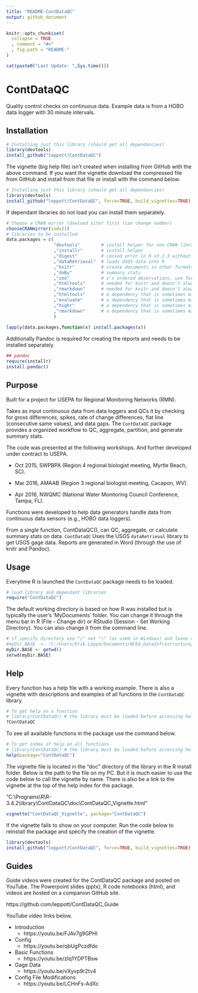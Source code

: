 ```yaml
---
title: "README-ContDataQC"
output: github_document
---
```


<!-- README.md is generated from README.Rmd. Please edit that file -->

```r
knitr::opts_chunk$set(
  collapse = TRUE
  , comment = "#>"
  , fig.path = "README-"
)
```

```r
cat(paste0("Last Update: ",Sys.time()))
```

# ContDataQC
Quality control checks on continuous data.  Example data is from a HOBO data logger with 30 minute intervals.

Installation
-----------------
```r
# Installing just this library (should get all dependancies)
library(devtools) 
install_github("leppott/ContDataQC")
```

The vignette (big help file) isn't created when installing from GitHub with the above command.  If you want the vignette download the compressed file from GitHub and install from that file or install with the command below.

```r
# Installing just this library (should get all dependancies)
library(devtools) 
install_github("leppott/ContDataQC", force=TRUE, build_vignettes=TRUE)
```


If dependant libraries do not load you can install them separately.

```r
# Choose a CRAN mirror (dowload site) first (can change number)
chooseCRANmirror(ind=21) 
# libraries to be installed
data.packages = c(                  
                  "devtools"        # install helper for non CRAN libraries
                  ,"installr"       # install helper
                  ,"digest"         # caused error in R v3.2.3 without it
                  ,"dataRetrieval"  # loads USGS data into R
                  ,"knitr"          # create documents in other formats (e.g., PDF or Word)
                  ,"doBy"           # summary stats
                  ,"zoo"            # z's ordered observations, use for rolling sd calc
                  ,"htmltools"      # needed for knitr and doesn't always install properly with Pandoc
                  ,"rmarkdown"      # needed for knitr and doesn't always install properly with Pandoc
                  ,"htmltools"      # a dependency that is sometimes missed.
                  ,"evaluate"       # a dependency that is sometimes missed.
                  ,"highr"          # a dependency that is sometimes missed.
                  ,"rmarkdown"      # a dependency that is sometimes missed.
                  )
                  
lapply(data.packages,function(x) install.packages(x))
```

Additionally Pandoc is required for creating the reports and needs to be installed separately.

```r
## pandoc
require(installr)
install.pandoc()
```

Purpose
--------------
Built for a project for USEPA for Regional Monitoring Networks (RMN).

Takes as input continuous data from data loggers and QCs it by checking for gross differences, spikes, rate of change differences, flat line (consecutive same values), and data gaps.  The `ContDataQC` package provides a organized workflow to QC, aggregate, partition, and generate summary stats.

The code was presented at the following workshops. And further developed under contract to USEPA.

* Oct 2015, SWPBPA (Region 4 regional biologist meeting, Myrtle Beach, SC).

* Mar 2016, AMAAB (Region 3 regional biologist meeting, Cacapon, WV).

* Apr 2016, NWQMC (National Water Monitoring Council Conference, Tampa, FL).

Functions were developed to help data generators handle data from continuous data sensors (e.g., HOBO data loggers).

From a single function, ContDataQC(), can QC, aggregate, or calculate summary stats on data.  `ContDataQC` Uses the USGS `dataRetrieval` library to get USGS gage data.  Reports are generated in Word (through the use of knitr and Pandoc).

Usage
------------
Everytime R is launched the `ContDataQC` package needs to be loaded.
```r
# load library and dependant libraries
require("ContDataQC")
```

The default working directory is based on how R was installed but is typically the user's 'MyDocuments' folder.  You can change it through the menu bar in R (File - Change dir) or RStudio (Session - Set Working Directory).  You can also change it from the command line.

```r
# if specify directory use "/" not "\" (as used in Windows) and leave off final "/" (example below).
#myDir.BASE  <- "C:/Users/Erik.Leppo/Documents/NCEA_DataInfrastructure/Erik"
myDir.BASE <- getwd()
setwd(myDir.BASE)
```


Help
------------
Every function has a help file with a working example.  There is also a vignette with descriptions and examples of all functions in the `ContDataQC` library.

```r
# To get help on a function
# library(ContDataQC) # the library must be loaded before accessing help
?ContDataQC
```

To see all available functions in the package use the command below.

```r
# To get index of help on all functions
# library(ContDataQC) # the library must be loaded before accessing help
help(package="ContDataQC")
```

The vignette file is located in the “doc” directory of the library in the R install folder.  Below is the path to the file on my PC.  But it is much easier to use the code below to call the vignette by name.  There is also be a link to the vignette at the top of the help index for the package.

"C:\\Programs\\R\\R-3.4.2\\library\\ContDataQC\\doc\\ContDataQC_Vignette.html"

```r
vignette("ContDataQC_Vignette", package="ContDataQC")
```

If the vignette fails to show on your computer.  Run the code below to reinstall the package and specify the creation of the vignette.

```r
library(devtools)
install_github("leppott/ContDataQC", force=TRUE, build_vignettes=TRUE)
```

## Guides
Guide videos were created for the ContDataQC package and posted on YouTube.  The Powerpoint slides (pptx), R code notebooks (html), and videos are hosted on a companion GitHub site.

https://github.com/leppott/ContDataQC_Guide

YouTube video links below.

* Introduction
    + https://youtu.be/FJAv7g9GPHI
* Config
    + https://youtu.be/qbUgPczdfdo
* Basic Functions
    + https://youtu.be/zlq1YDPTBsw
* Gage Data
    + https://youtu.be/vXyvp9r2tv4
* Config File Modifications
    + https://youtu.be/LCHnFs-AdXc



